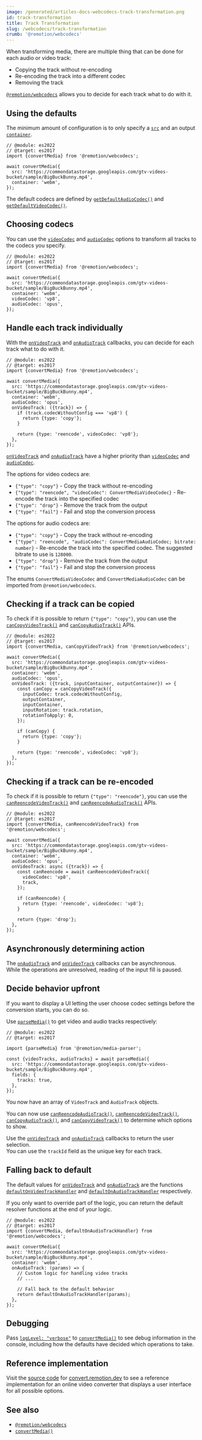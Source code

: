 ```yaml
---
image: /generated/articles-docs-webcodecs-track-transformation.png
id: track-transformation
title: Track Transformation
slug: /webcodecs/track-transformation
crumb: '@remotion/webcodecs'
---
```


When transforming media, there are multiple thing that can be done for each audio or video track:

- Copying the track without re-encoding
- Re-encoding the track into a different codec
- Removing the track

[`@remotion/webcodecs`](/docs/webcodecs) allows you to decide for each track what to do with it.

## Using the defaults

The minimum amount of configuration is to only specify a [`src`](/docs/webcodecs/convert-media#src) and an output [`container`](/docs/webcodecs/convert-media#container).

```tsx twoslash title="Using the default codecs"
// @module: es2022
// @target: es2017
import {convertMedia} from '@remotion/webcodecs';

await convertMedia({
  src: 'https://commondatastorage.googleapis.com/gtv-videos-bucket/sample/BigBuckBunny.mp4',
  container: 'webm',
});
```

The default codecs are defined by [`getDefaultAudioCodec()`](/docs/webcodecs/get-default-audio-codec) and [`getDefaultVideoCodec()`](/docs/webcodecs/get-default-video-codec).

## Choosing codecs

You can use the [`videoCodec`](/docs/webcodecs/convert-media#videocodec) and [`audioCodec`](/docs/webcodecs/convert-media#audiocodec) options to transform all tracks to the codecs you specify.

```tsx twoslash title="Choosing video and audio codecs"
// @module: es2022
// @target: es2017
import {convertMedia} from '@remotion/webcodecs';

await convertMedia({
  src: 'https://commondatastorage.googleapis.com/gtv-videos-bucket/sample/BigBuckBunny.mp4',
  container: 'webm',
  videoCodec: 'vp8',
  audioCodec: 'opus',
});
```

## Handle each track individually

With the [`onVideoTrack`](/docs/webcodecs/convert-media#onvideotrack) and [`onAudioTrack`](/docs/webcodecs/convert-media#onaudiotrack) callbacks, you can decide for each track what to do with it.

```tsx twoslash title="Using the onVideoTrack() API"
// @module: es2022
// @target: es2017
import {convertMedia} from '@remotion/webcodecs';

await convertMedia({
  src: 'https://commondatastorage.googleapis.com/gtv-videos-bucket/sample/BigBuckBunny.mp4',
  container: 'webm',
  audioCodec: 'opus',
  onVideoTrack: ({track}) => {
    if (track.codecWithoutConfig === 'vp8') {
      return {type: 'copy'};
    }

    return {type: 'reencode', videoCodec: 'vp8'};
  },
});
```

[`onVideoTrack`](/docs/webcodecs/convert-media#onvideotrack) and [`onAudioTrack`](/docs/webcodecs/convert-media#onaudiotrack) have a higher priority than [`videoCodec`](/docs/webcodecs/convert-media#videocodec) and [`audioCodec`](/docs/webcodecs/convert-media#audiocodec).

The options for video codecs are:

- `{"type": "copy"}` - Copy the track without re-encoding
- `{"type": "reencode", "videoCodec": ConvertMediaVideoCodec}` - Re-encode the track into the specified codec
- `{"type": "drop"}` - Remove the track from the output
- `{"type": "fail"}` - Fail and stop the conversion process

The options for audio codecs are:

- `{"type": "copy"}` - Copy the track without re-encoding
- `{"type": "reencode", "audioCodec": ConvertMediaAudioCodec; bitrate: number}` - Re-encode the track into the specified codec. The suggested bitrate to use is `128000`.
- `{"type": "drop"}` - Remove the track from the output
- `{"type": "fail"}` - Fail and stop the conversion process

The enums `ConvertMediaVideoCodec` and `ConvertMediaAudioCodec` can be imported from `@remotion/webcodecs`.

## Checking if a track can be copied

To check if it is possible to return `{"type": "copy"}`, you can use the [`canCopyVideoTrack()`](/docs/webcodecs/can-copy-video-track) and [`canCopyAudioTrack()`](/docs/webcodecs/can-copy-audio-track) APIs.

```tsx twoslash title="Using the canCopyVideoTrack() API"
// @module: es2022
// @target: es2017
import {convertMedia, canCopyVideoTrack} from '@remotion/webcodecs';

await convertMedia({
  src: 'https://commondatastorage.googleapis.com/gtv-videos-bucket/sample/BigBuckBunny.mp4',
  container: 'webm',
  audioCodec: 'opus',
  onVideoTrack: ({track, inputContainer, outputContainer}) => {
    const canCopy = canCopyVideoTrack({
      inputCodec: track.codecWithoutConfig,
      outputContainer,
      inputContainer,
      inputRotation: track.rotation,
      rotationToApply: 0,
    });

    if (canCopy) {
      return {type: 'copy'};
    }

    return {type: 'reencode', videoCodec: 'vp8'};
  },
});
```

## Checking if a track can be re-encoded

To check if it is possible to return `{"type": "reencode"}`, you can use the [`canReencodeVideoTrack()`](/docs/webcodecs/can-reencode-video-track) and [`canReencodeAudioTrack()`](/docs/webcodecs/can-reencode-audio-track) APIs.

```tsx twoslash title="Using the canReencodeVideoTrack() API"
// @module: es2022
// @target: es2017
import {convertMedia, canReencodeVideoTrack} from '@remotion/webcodecs';

await convertMedia({
  src: 'https://commondatastorage.googleapis.com/gtv-videos-bucket/sample/BigBuckBunny.mp4',
  container: 'webm',
  audioCodec: 'opus',
  onVideoTrack: async ({track}) => {
    const canReencode = await canReencodeVideoTrack({
      videoCodec: 'vp8',
      track,
    });

    if (canReencode) {
      return {type: 'reencode', videoCodec: 'vp8'};
    }

    return {type: 'drop'};
  },
});
```

## Asynchronously determining action

The [`onAudioTrack`](/docs/webcodecs/convert-media#onaudiotrack) and [`onVideoTrack`](/docs/webcodecs/convert-media#onvideotrack) callbacks can be asynchronous.  
While the operations are unresolved, reading of the input fill is paused.

## Decide behavior upfront

If you want to display a UI letting the user choose codec settings before the conversion starts, you can do so.

Use [`parseMedia()`](/docs/media-parser/parse-media) to get video and audio tracks respectively:

```tsx twoslash title="Using parseMedia() to get tracks upfront."
// @module: es2022
// @target: es2017

import {parseMedia} from '@remotion/media-parser';

const {videoTracks, audioTracks} = await parseMedia({
  src: 'https://commondatastorage.googleapis.com/gtv-videos-bucket/sample/BigBuckBunny.mp4',
  fields: {
    tracks: true,
  },
});
```

You now have an array of `VideoTrack` and `AudioTrack` objects.

You can now use [`canReencodeAudioTrack()`](/docs/webcodecs/can-reencode-audio-track), [`canReencodeVideoTrack()`](/docs/webcodecs/can-reencode-video-track), [`canCopyAudioTrack()`](/docs/webcodecs/can-copy-audio-track), and [`canCopyVideoTrack()`](/docs/webcodecs/can-copy-video-track) to determine which options to show.

Use the [`onVideoTrack`](/docs/webcodecs/convert-media#onvideotrack) and [`onAudioTrack`](/docs/webcodecs/convert-media#onaudiotrack) callbacks to return the user selection.  
You can use the `trackId` field as the unique key for each track.

## Falling back to default

The default values for [`onVideoTrack`](/docs/webcodecs/convert-media#onvideotrack) and [`onAudioTrack`](/docs/webcodecs/convert-media#onaudiotrack) are the functions [`defaultOnVideoTrackHandler`](/docs/webcodecs/default-on-video-track-handler) and [`defaultOnAudioTrackHandler`](/docs/webcodecs/default-on-audio-track-handler) respectively.

If you only want to override part of the logic, you can return the default resolver functions at the end of your logic.

```tsx twoslash title="Falling back to the default behavior"
// @module: es2022
// @target: es2017
import {convertMedia, defaultOnAudioTrackHandler} from '@remotion/webcodecs';

await convertMedia({
  src: 'https://commondatastorage.googleapis.com/gtv-videos-bucket/sample/BigBuckBunny.mp4',
  container: 'webm',
  onAudioTrack: (params) => {
    // Custom logic for handling video tracks
    // ...

    // Fall back to the default behavior
    return defaultOnAudioTrackHandler(params);
  },
});
```

## Debugging

Pass [`logLevel: "verbose"`](/docs/webcodecs/convert-media#loglevel) to [`convertMedia()`](/docs/webcodecs/convert-media) to see debug information in the console, including how the defaults have decided which operations to take.

## Reference implementation

Visit the [source code](https://github.com/remotion-dev/remotion/tree/main/packages/convert) for [convert.remotion.dev](https://convert.remotion.dev) to see a reference implementation for an online video converter that displays a user interface for all possible options.

## See also

- [`@remotion/webcodecs`](/docs/webcodecs)
- [`convertMedia()`](/docs/webcodecs/convert-media)
